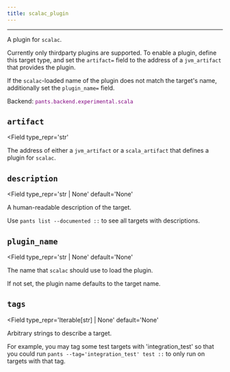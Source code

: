 ```yaml
---
title: scalac_plugin
---
```



---

A plugin for `scalac`.

Currently only thirdparty plugins are supported. To enable a plugin, define this target type, and set the `artifact=` field to the address of a `jvm_artifact` that provides the plugin.

If the `scalac`-loaded name of the plugin does not match the target's name, additionally set the `plugin_name=` field.

Backend: <span style="color: purple"><code>pants.backend.experimental.scala</code></span>

## `artifact`

<Field
  type_repr='str'
>
The address of either a `jvm_artifact` or a `scala_artifact` that defines a plugin for `scalac`.
</Field>

## `description`

<Field
  type_repr='str | None'
  default='None'
>
A human-readable description of the target.

Use `pants list --documented ::` to see all targets with descriptions.
</Field>

## `plugin_name`

<Field
  type_repr='str | None'
  default='None'
>
The name that `scalac` should use to load the plugin.

If not set, the plugin name defaults to the target name.
</Field>

## `tags`

<Field
  type_repr='Iterable[str] | None'
  default='None'
>
Arbitrary strings to describe a target.

For example, you may tag some test targets with 'integration_test' so that you could run `pants --tag='integration_test' test ::` to only run on targets with that tag.

</Field>